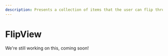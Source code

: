 ---
description: Presents a collection of items that the user can flip through, one item at a time.
---

# FlipView

We're still working on this, coming soon!